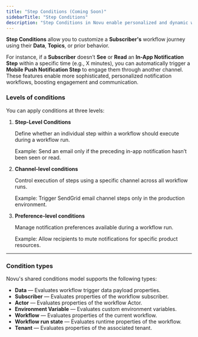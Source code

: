 ```yaml
---
title: "Step Conditions (Coming Soon)"
sidebarTitle: "Step Conditions"
description: "Step Conditions in Novu enable personalized and dynamic workflows by customizing steps based on subscriber data, topics, or behavior, with flexibility across step, channel, and preference levels."
---
```


**Step Conditions** allow you to customize a **Subscriber's** workflow journey using their **Data**, **Topics**, or prior behavior.

For instance, if a **Subscriber** doesn’t **See** or **Read** an **In-App Notification Step** within a specific time (e.g., X minutes), you can automatically trigger a **Mobile Push Notification Step** to engage them through another channel. These features enable more sophisticated, personalized notification workflows, boosting engagement and communication.

### Levels of conditions

You can apply conditions at three levels:

1. **Step-Level Conditions**
    
    Define whether an individual step within a workflow should execute during a workflow run.
    
    <Tip> Example: Send an email only if the preceding in-app notification hasn’t been seen or read.</Tip>
    
2. **Channel-level conditions**
    
    Control execution of steps using a specific channel across all workflow runs.

    <Tip> Example: Trigger SendGrid email channel steps only in the production environment.</Tip>

    
3. **Preference-level conditions**
    
    Manage notification preferences available during a workflow run.

    <Tip> Example: Allow recipients to mute notifications for specific product resources.</Tip>  

---

### Condition types

Novu's shared conditions model supports the following types:

- **Data** — Evaluates workflow trigger data payload properties.
- **Subscriber** — Evaluates properties of the workflow subscriber.
- **Actor** — Evaluates properties of the workflow Actor.
- **Environment Variable** — Evaluates custom environment variables.
- **Workflow** — Evaluates properties of the current workflow.
- **Workflow run state** — Evaluates runtime properties of the workflow.
- **Tenant** — Evaluates properties of the associated tenant.